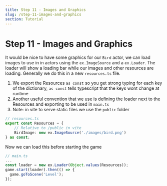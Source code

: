```yaml
---
title: Step 11 - Images and Graphics
slug: /step-11-images-and-graphics
section: Tutorial
---
```



# Step 11 - Images and Graphics

It would be nice to have some graphics for our `Bird` actor, we can load images to use in in actors using the `ex.ImageSource` and a `ex.Loader`. The loader will show a loading bar while our images and other resources are loading. Generally we do this in a new `resources.ts` file.

1. We export the Resources `as const` so you get strong typing for each key of the dictionary, `as const` tells typescript that the keys wont change at runtime
2. Another useful convention that we use is defining the loader next to the Resources and exporting to be used in `main.ts`
3. Note: in vite to serve static files we use the `public` folder


```typescript
// resources.ts
export const Resources = {
    // Relative to /public in vite
    BirdImage: new ex.ImageSource('./images/bird.png')
} as const;
```

Now we can load this before starting the game

```typescript
// main.ts
...
const loader = new ex.Loader(Object.values(Resources));
game.start(loader).then(() => {
  game.goToScene('Level');
});
```
